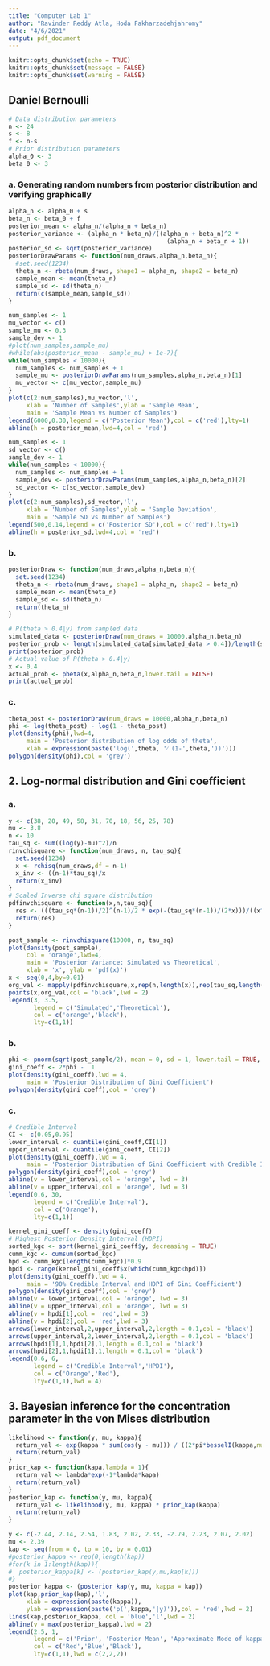 ```yaml
---
title: "Computer Lab 1"
author: "Ravinder Reddy Atla, Hoda Fakharzadehjahromy"
date: "4/6/2021"
output: pdf_document
---
```


```r
knitr::opts_chunk$set(echo = TRUE)
knitr::opts_chunk$set(message = FALSE)
knitr::opts_chunk$set(warning = FALSE)
```

## Daniel Bernoulli

```r
# Data distribution parameters
n <- 24
s <- 8
f <- n-s
# Prior distribution parameters
alpha_0 <- 3
beta_0 <- 3
```

### a. Generating random numbers from posterior distribution and verifying graphically

```r
alpha_n <- alpha_0 + s
beta_n <- beta_0 + f
posterior_mean <- alpha_n/(alpha_n + beta_n)
posterior_variance <- (alpha_n * beta_n)/((alpha_n + beta_n)^2 * 
                                            (alpha_n + beta_n + 1))
posterior_sd <- sqrt(posterior_variance)
posteriorDrawParams <- function(num_draws,alpha_n,beta_n){
  #set.seed(1234)
  theta_n <- rbeta(num_draws, shape1 = alpha_n, shape2 = beta_n)
  sample_mean <- mean(theta_n)
  sample_sd <- sd(theta_n)
  return(c(sample_mean,sample_sd))
}
```


```r
num_samples <- 1
mu_vector <- c()
sample_mu <- 0.3
sample_dev <- 1
#plot(num_samples,sample_mu)
#while(abs(posterior_mean - sample_mu) > 1e-7){
while(num_samples < 10000){
  num_samples <- num_samples + 1
  sample_mu <- posteriorDrawParams(num_samples,alpha_n,beta_n)[1]
  mu_vector <- c(mu_vector,sample_mu)
}
plot(c(2:num_samples),mu_vector,'l',
     xlab = 'Number of Samples',ylab = 'Sample Mean',
     main = 'Sample Mean vs Number of Samples')
legend(6000,0.30,legend = c('Posterior Mean'),col = c('red'),lty=1)
abline(h = posterior_mean,lwd=4,col = 'red')
```

```r
num_samples <- 1
sd_vector <- c()
sample_dev <- 1
while(num_samples < 10000){
  num_samples <- num_samples + 1
  sample_dev <- posteriorDrawParams(num_samples,alpha_n,beta_n)[2]
  sd_vector <- c(sd_vector,sample_dev)
}
plot(c(2:num_samples),sd_vector,'l',
     xlab = 'Number of Samples',ylab = 'Sample Deviation',
     main = 'Sample SD vs Number of Samples')
legend(500,0.14,legend = c('Posterior SD'),col = c('red'),lty=1)
abline(h = posterior_sd,lwd=4,col = 'red')
```


### b. 

```r
posteriorDraw <- function(num_draws,alpha_n,beta_n){
  set.seed(1234)
  theta_n <- rbeta(num_draws, shape1 = alpha_n, shape2 = beta_n)
  sample_mean <- mean(theta_n)
  sample_sd <- sd(theta_n)
  return(theta_n)
}
```


```r
# P(theta > 0.4|y) from sampled data
simulated_data <- posteriorDraw(num_draws = 10000,alpha_n,beta_n)
posterior_prob <- length(simulated_data[simulated_data > 0.4])/length(simulated_data)
print(posterior_prob)
# Actual value of P(theta > 0.4|y)
x <- 0.4
actual_prob <- pbeta(x,alpha_n,beta_n,lower.tail = FALSE)
print(actual_prob)
```

### c.

```r
theta_post <- posteriorDraw(num_draws = 10000,alpha_n,beta_n)
phi <- log(theta_post) - log(1 - theta_post)
plot(density(phi),lwd=4,
     main = 'Posterior distribution of log odds of theta',
     xlab = expression(paste('log(',theta, '⁄ (1-',theta,'))')))
polygon(density(phi),col = 'grey')
```


## 2. Log-normal distribution and Gini coefficient

### a.

```r
y <- c(38, 20, 49, 58, 31, 70, 18, 56, 25, 78)
mu <- 3.8
n <- 10
tau_sq <- sum((log(y)-mu)^2)/n
rinvchisquare <- function(num_draws, n, tau_sq){
  set.seed(1234)
  x <- rchisq(num_draws,df = n-1)
  x_inv <- ((n-1)*tau_sq)/x
  return(x_inv)
}
# Scaled Inverse chi square distribution
pdfinvchisquare <- function(x,n,tau_sq){
  res <- (((tau_sq*(n-1))/2)^(n-1)/2 * exp(-(tau_sq*(n-1))/(2*x)))/((x^(1+(n-1)/2)) * gamma((n-1)/2))
  return(res)
}
```


```r
post_sample <- rinvchisquare(10000, n, tau_sq)
plot(density(post_sample),
     col = 'orange',lwd=4,
     main = 'Posterior Variance: Simulated vs Theoretical',
     xlab = 'x', ylab = 'pdf(x)')
x <- seq(0,4,by=0.01)
org_val <- mapply(pdfinvchisquare,x,rep(n,length(x)),rep(tau_sq,length(x)))
points(x,org_val,col = 'black',lwd = 2)
legend(3, 3.5,
       legend = c('Simulated','Theoretical'),
       col = c('orange','black'),
       lty=c(1,1))
```

### b.

```r
phi <- pnorm(sqrt(post_sample/2), mean = 0, sd = 1, lower.tail = TRUE, log.p = FALSE)
gini_coeff <- 2*phi -  1
plot(density(gini_coeff),lwd = 4,
     main = 'Posterior Distribution of Gini Coefficient')
polygon(density(gini_coeff),col = 'grey')
```

### c.

```r
# Credible Interval
CI <- c(0.05,0.95)
lower_interval <- quantile(gini_coeff,CI[1])
upper_interval <- quantile(gini_coeff, CI[2])
plot(density(gini_coeff),lwd = 4,
     main = 'Posterior Distribution of Gini Coefficient with Credible Intervals')
polygon(density(gini_coeff),col = 'grey')
abline(v = lower_interval,col = 'orange', lwd = 3)
abline(v = upper_interval,col = 'orange', lwd = 3)
legend(0.6, 30,
       legend = c('Credible Interval'),
       col = c('Orange'),
       lty=c(1,1))
```


```r
kernel_gini_coeff <- density(gini_coeff)
# Highest Posterior Density Interval (HDPI)
sorted_kgc <- sort(kernel_gini_coeff$y, decreasing = TRUE)
cumm_kgc <- cumsum(sorted_kgc)
hpd <- cumm_kgc[length(cumm_kgc)]*0.9
hpdi <- range(kernel_gini_coeff$x[which(cumm_kgc<hpd)])
plot(density(gini_coeff),lwd = 4,
     main = '90% Credible Interval and HDPI of Gini Coefficient')
polygon(density(gini_coeff),col = 'grey')
abline(v = lower_interval,col = 'orange', lwd = 3)
abline(v = upper_interval,col = 'orange', lwd = 3)
abline(v = hpdi[1],col = 'red',lwd = 3)
abline(v = hpdi[2],col = 'red',lwd = 3)
arrows(lower_interval,2,upper_interval,2,length = 0.1,col = 'black')
arrows(upper_interval,2,lower_interval,2,length = 0.1,col = 'black')
arrows(hpdi[1],1,hpdi[2],1,length = 0.1,col = 'black')
arrows(hpdi[2],1,hpdi[1],1,length = 0.1,col = 'black')
legend(0.6, 6,
       legend = c('Credible Interval','HPDI'),
       col = c('Orange','Red'),
       lty=c(1,1),lwd = 4)
```


## 3. Bayesian inference for the concentration parameter in the von Mises distribution

```r
likelihood <- function(y, mu, kappa){
  return_val <- exp(kappa * sum(cos(y - mu))) / ((2*pi*besselI(kappa,nu=0))^10)
  return(return_val)
}
prior_kap <- function(kapa,lambda = 1){
  return_val <- lambda*exp(-1*lambda*kapa)
  return(return_val)
}
posterior_kap <- function(y, mu, kappa){
  return_val <- likelihood(y, mu, kappa) * prior_kap(kappa)
  return(return_val)
}
```


```r
y <- c(-2.44, 2.14, 2.54, 1.83, 2.02, 2.33, -2.79, 2.23, 2.07, 2.02)
mu <- 2.39
kap <- seq(from = 0, to = 10, by = 0.01)
#posterior_kappa <- rep(0,length(kap))
#for(k in 1:length(kap)){
#  posterior_kappa[k] <- (posterior_kap(y,mu,kap[k]))
#}
posterior_kappa <- (posterior_kap(y, mu, kappa = kap))
plot(kap,prior_kap(kap),'l',
     xlab = expression(paste(kappa)),
     ylab = expression(paste('p(',kappa,'|y)')),col = 'red',lwd = 2)
lines(kap,posterior_kappa, col = 'blue','l',lwd = 2)
abline(v = max(posterior_kappa),lwd = 2)
legend(2.5, 1,
       legend = c('Prior', 'Posterior Mean', 'Approximate Mode of kappa'),
       col = c('Red','Blue','Black'),
       lty=c(1,1),lwd = c(2,2,2))
```

```r
```


